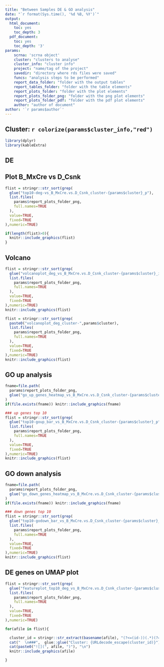 ```yaml
---
title: "Between Samples DE & GO analysis"
date: "`r format(Sys.time(), '%d %B, %Y')`"
output:
  html_document:
    toc: yes
    toc_depth: 3
  pdf_document:
    toc: yes
    toc_depth: '3'
params:
    scrna: 'scrna object'
    cluster: "clusters to analyse"
    cluster_info: "cluster info"
    project: "name/tag of the project"
    savedir: "directory where rds files were saved"
    funcs: "analysis steps to be performed"
    report_data_folder: "folder with the output tables"
    report_tables_folder: "folder with the table elements"
    report_plots_folder: "folder with the plot elements"
    report_plots_folder_png: "folder with the png plot elements"
    report_plots_folder_pdf: "folder with the pdf plot elements"
    author: "author of document"
author: '`r params$author`'
---
```


## Cluster: `r colorize(params$cluster_info,"red")`

```r
library(dplyr)
library(kableExtra)
```

## DE

## Plot B_MxCre vs D_Csnk
```r
flist = stringr::str_sort(grep(
  glue("top10-deg-vs_B_MxCre.vs.D_Csnk_cluster-{params$cluster}_p"),
  list.files(
    params$report_plots_folder_png,
    full.names=TRUE
  ),
  value=TRUE,
  fixed=TRUE
),numeric=TRUE)

if(length(flist)>0){
  knitr::include_graphics(flist)
}
```

## Volcano
```r
flist = stringr::str_sort(grep(
  glue("volcanoplot_deg_vs_B_MxCre.vs.D_Csnk_cluster-{params$cluster}_id-"),
  list.files(
    params$report_plots_folder_png,
    full.names=TRUE
  ),
  value=TRUE,
  fixed=TRUE
),numeric=TRUE)
knitr::include_graphics(flist)
```

```r
flist = stringr::str_sort(grep(
  paste0("volcanoplot_deg_cluster-",params$cluster),
  list.files(
    params$report_plots_folder_png,
    full.names=TRUE
  ),
  value=TRUE,
  fixed=TRUE
),numeric=TRUE)
knitr::include_graphics(flist)
```

## GO up analysis
```r
fname=file.path(
  params$report_plots_folder_png,
  glue("go_up_genes_heatmap_vs_B_MxCre.vs.D_Csnk_cluster-{params$cluster}.png")
)
if(file.exists(fname)) knitr::include_graphics(fname)
```


```r
### up genes top 10
flist = stringr::str_sort(grep(
  glue("top10-goup_bar_vs_B_MxCre.vs.D_Csnk_cluster-{params$cluster}_p"),
  list.files(
    params$report_plots_folder_png,
    full.names=TRUE
  ),
  value=TRUE,
  fixed=TRUE
),numeric=TRUE)
knitr::include_graphics(flist)

```

## GO down analysis
```r
fname=file.path(
  params$report_plots_folder_png,
  glue("go_down_genes_heatmap_vs_B_MxCre.vs.D_Csnk_cluster-{params$cluster}.png")
)
if(file.exists(fname)) knitr::include_graphics(fname)
```

```r
### down genes top 10
flist = stringr::str_sort(grep(
  glue("top10-godown_bar_vs_B_MxCre.vs.D_Csnk_cluster-{params$cluster}_p"),
  list.files(
    params$report_plots_folder_png,
    full.names=TRUE
  ),
  value=TRUE,
  fixed=TRUE
),numeric=TRUE)
knitr::include_graphics(flist)

```

## DE genes on UMAP plot
```r
flist = stringr::str_sort(grep(
  glue("featureplot_top10_deg_vs_B_MxCre.vs.D_Csnk_cluster-{params$cluster}_id-"),
  list.files(
    params$report_plots_folder_png,
    full.names=TRUE
  ),
  value=TRUE,
  fixed=TRUE
),numeric=TRUE)

for(afile in flist){

  cluster_id = stringr::str_extract(basename(afile), "(?<=(id-))(.*)(?=\\.png)")
  cat("  \n###",  glue::glue("Cluster: {URLdecode_escape(cluster_id)}"),"   \n")
  cat(paste0("![](", afile, ")"), "\n")
  knitr::include_graphics(afile)

}
```

